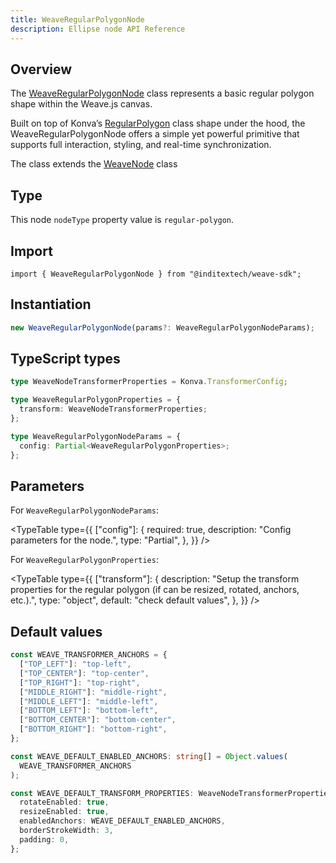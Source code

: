 ```yaml
---
title: WeaveRegularPolygonNode
description: Ellipse node API Reference
---
```



## Overview

The [WeaveRegularPolygonNode](https://github.com/InditexTech/weavejs/blob/main/code/packages/sdk/src/nodes/regular-polygon/regular-polygon.ts)
class represents a basic regular polygon shape within the Weave.js canvas.

Built on top of Konva’s [RegularPolygon](https://konvajs.org/api/Konva.RegularPolygon.html) class shape under the hood, the WeaveRegularPolygonNode
offers a simple yet powerful primitive that supports full interaction, styling, and real-time synchronization.

The class extends the [WeaveNode](/docs/sdk/api-reference/nodes/node) class

## Type

This node `nodeType` property value is `regular-polygon`.

## Import

```shell
import { WeaveRegularPolygonNode } from "@inditextech/weave-sdk";
```

## Instantiation

```ts
new WeaveRegularPolygonNode(params?: WeaveRegularPolygonNodeParams);
```

## TypeScript types

```ts
type WeaveNodeTransformerProperties = Konva.TransformerConfig;

type WeaveRegularPolygonProperties = {
  transform: WeaveNodeTransformerProperties;
};

type WeaveRegularPolygonNodeParams = {
  config: Partial<WeaveRegularPolygonProperties>;
};
```

## Parameters

For `WeaveRegularPolygonNodeParams`:

<TypeTable
  type={{
    ["config"]: {
      required: true,
      description: "Config parameters for the node.",
      type: "Partial<WeaveRegularPolygonProperties>",
    },
  }}
/>

For `WeaveRegularPolygonProperties`:

<TypeTable
  type={{
    ["transform"]: {
      description:
        "Setup the transform properties for the regular polygon (if can be resized, rotated, anchors, etc.).",
      type: "object",
      default: "check default values",
    },
  }}
/>

## Default values

```ts
const WEAVE_TRANSFORMER_ANCHORS = {
  ["TOP_LEFT"]: "top-left",
  ["TOP_CENTER"]: "top-center",
  ["TOP_RIGHT"]: "top-right",
  ["MIDDLE_RIGHT"]: "middle-right",
  ["MIDDLE_LEFT"]: "middle-left",
  ["BOTTOM_LEFT"]: "bottom-left",
  ["BOTTOM_CENTER"]: "bottom-center",
  ["BOTTOM_RIGHT"]: "bottom-right",
};

const WEAVE_DEFAULT_ENABLED_ANCHORS: string[] = Object.values(
  WEAVE_TRANSFORMER_ANCHORS
);

const WEAVE_DEFAULT_TRANSFORM_PROPERTIES: WeaveNodeTransformerProperties = {
  rotateEnabled: true,
  resizeEnabled: true,
  enabledAnchors: WEAVE_DEFAULT_ENABLED_ANCHORS,
  borderStrokeWidth: 3,
  padding: 0,
};
```
